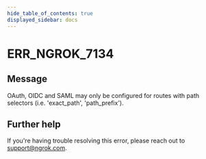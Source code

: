 ```yaml
---
hide_table_of_contents: true
displayed_sidebar: docs
---
```



# ERR_NGROK_7134

## Message

OAuth, OIDC and SAML may only be configured for routes with path selectors (i.e. 'exact_path', 'path_prefix').

<ErrorDetails error="err_ngrok_7134" />

## Further help

If you're having trouble resolving this error, please reach out to [support@ngrok.com](mailto:support@ngrok.com?subject=Help%20with%20ERR_NGROK_7134).
